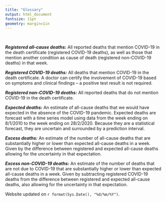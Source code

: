```yaml
---
title: "Glossary"
output: html_document
fontsize: 11pt
geometry: margin=1in
---
```


\


**_Registered all-cause deaths:_** All reported deaths that mention COVID-19 in the death certificate (registered COVID-19 deaths), as well as those that mention another condition as cause of death (registered non-COVID-19 deaths) in that week. 

**_Registered COVID-19 deaths:_** All deaths that mention COVID-19 in the death certificate. A doctor can certify the involvement of COVID-19 based on symptoms and clinical findings – a positive test result is not required.

**_Registered non-COVID-19 deaths:_** All reported deaths that do not mention COVID-19 in the death certificate. 

**_Expected deaths:_** An estimate of all-cause deaths that we would have expected in the absence of the COVID-19 pandemic. Expected deaths are forecast with a time series model using data from the week ending on 8/1/2010 to the week ending on 28/2/2020. Because they are a statistical forecast, they are uncertain and surrounded by a prediction interval.

**_Excess deaths:_** An estimate of the number of all-cause deaths that are substantially higher or lower than expected all-cause deaths in a week. Given by the difference between registered and expected all-cause deaths allowing for the uncertainty in that expectation. 

**_Excess non-COVID-19 deaths:_** An estimate of the number of deaths that are not due to COVID-19 that are substantially higher or lower than expected all-cause deaths in a week. Given by subtracting registered COVID-19 deaths from the difference between registered and expected all-cause deaths, also allowing for the uncertainty in that expectation.


Website updated on `r format(Sys.Date(), "%d/%m/%Y")`.

